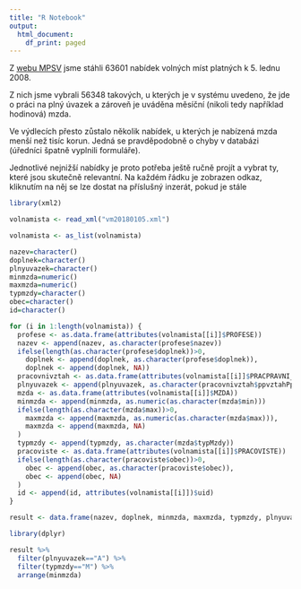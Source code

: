 ```yaml
---
title: "R Notebook"
output:
  html_document:
    df_print: paged
---
```


Z [webu MPSV](https://portal.mpsv.cz/sz/obcane/vmjedno) jsme stáhli 63601 nabídek volných míst platných k 5. lednu 2008.

Z nich jsme vybrali 56348 takových, u kterých je v systému uvedeno, že jde o práci na plný úvazek a zároveň je uváděna měsíční (nikoli tedy například hodinová) mzda.

Ve výdlecích přesto zůstalo několik nabídek, u kterých je nabízená mzda menší než tisíc korun. Jedná se pravděpodobně o chyby v databázi (úředníci špatně vyplnili formuláře).

Jednotlivé nejnižší nabídky je proto potřeba ještě ručně projít a vybrat ty, které jsou skutečně relevantní. Na každém řádku je zobrazen odkaz, kliknutím na něj se lze dostat na příslušný inzerát, pokud je stále

```r
library(xml2)

volnamista <- read_xml("vm20180105.xml")

volnamista <- as_list(volnamista)

nazev=character()
doplnek=character()
plnyuvazek=character()
minmzda=numeric()
maxmzda=numeric()
typmzdy=character()
obec=character()
id=character()

for (i in 1:length(volnamista)) {
  profese <- as.data.frame(attributes(volnamista[[i]]$PROFESE))
  nazev <- append(nazev, as.character(profese$nazev))
  ifelse(length(as.character(profese$doplnek))>0,
    doplnek <- append(doplnek, as.character(profese$doplnek)),
    doplnek <- append(doplnek, NA))
  pracovnivztah <- as.data.frame(attributes(volnamista[[i]]$PRACPRAVNI_VZTAH))
  plnyuvazek <- append(plnyuvazek, as.character(pracovnivztah$ppvztahPpPlny))
  mzda <- as.data.frame(attributes(volnamista[[i]]$MZDA))
  minmzda <- append(minmzda, as.numeric(as.character(mzda$min)))
  ifelse(length(as.character(mzda$max))>0,
    maxmzda <- append(maxmzda, as.numeric(as.character(mzda$max))),
    maxmzda <- append(maxmzda, NA)
  )
  typmzdy <- append(typmzdy, as.character(mzda$typMzdy))
  pracoviste <- as.data.frame(attributes(volnamista[[i]]$PRACOVISTE))
  ifelse(length(as.character(pracoviste$obec))>0,
    obec <- append(obec, as.character(pracoviste$obec)),
    obec <- append(obec, NA)
  )
  id <- append(id, attributes(volnamista[[i]])$uid) 
}

result <- data.frame(nazev, doplnek, minmzda, maxmzda, typmzdy, plnyuvazek, obec, id=paste0("https://portal.mpsv.cz/sz/obcane/vmjedno?ref=", id)) 

library(dplyr)

result %>%
  filter(plnyuvazek=="A") %>%
  filter(typmzdy=="M") %>%
  arrange(minmzda)
```